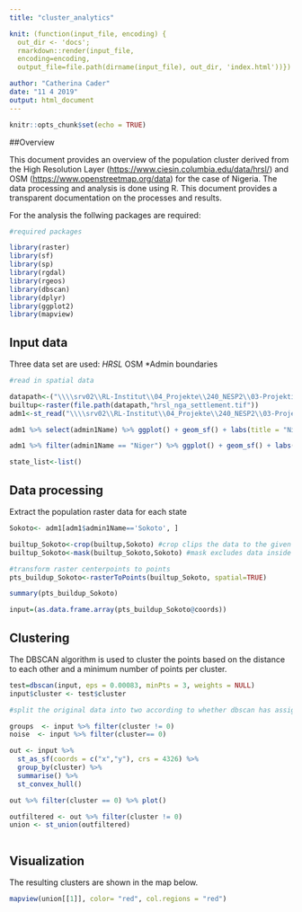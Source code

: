 ```yaml
---
title: "cluster_analytics"

knit: (function(input_file, encoding) {
  out_dir <- 'docs';
  rmarkdown::render(input_file,
  encoding=encoding,
  output_file=file.path(dirname(input_file), out_dir, 'index.html'))})

author: "Catherina Cader"
date: "11 4 2019"
output: html_document
---
```


```r
knitr::opts_chunk$set(echo = TRUE)
```

##Overview 

This document provides an overview of the population cluster derived from the High Resolution Layer (<https://www.ciesin.columbia.edu/data/hrsl/>) and OSM (<https://www.openstreetmap.org/data>) for the case of Nigeria.
The data processing and analysis is done using R. This document provides a transparent documentation on the processes and results.

For the analysis the follwing packages are required:
```r
#required packages

library(raster)
library(sf)
library(sp)
library(rgdal)
library(rgeos)
library(dbscan)
library(dplyr)
library(ggplot2)
library(mapview)

```


## Input data 

Three data set are used:
*HRSL
*OSM
*Admin boundaries

```r

#read in spatial data

datapath<-("\\\\srv02\\RL-Institut\\04_Projekte\\240_NESP2\\03-Projektinhalte\\02_Data\\02_Data_from_online_sources\\05_Population_data\\hrsl_nga_v1")
builtup<-raster(file.path(datapath,"hrsl_nga_settlement.tif"))
adm1<-st_read("\\\\srv02\\RL-Institut\\04_Projekte\\240_NESP2\\03-Projektinhalte\\02_Data\\02_Data_from_online_sources\\04_Administrative_Boundaries\\nga_admbnda_adm1_osgof")

adm1 %>% select(admin1Name) %>% ggplot() + geom_sf() + labs(title = "Nigeria")

adm1 %>% filter(admin1Name == "Niger") %>% ggplot() + geom_sf() + labs(title = "Niger")

state_list<-list()


```


## Data processing

Extract the population raster data for each state

```r
Sokoto<- adm1[adm1$admin1Name=='Sokoto', ]

builtup_Sokoto<-crop(builtup,Sokoto) #crop clips the data to the given extent
builtup_Sokoto<-mask(builtup_Sokoto,Sokoto) #mask excludes data inside the extent but outside the specified shape

#transform raster centerpoints to points
pts_buildup_Sokoto<-rasterToPoints(builtup_Sokoto, spatial=TRUE)

summary(pts_buildup_Sokoto)

input=(as.data.frame.array(pts_buildup_Sokoto@coords))


```

## Clustering

The DBSCAN algorithm is used to cluster the points based on the distance to each other and a minimum number of points per cluster.

```r

test=dbscan(input, eps = 0.00083, minPts = 3, weights = NULL)
input$cluster <- test$cluster

#split the original data into two according to whether dbscan has assigned or cluster or noise.

groups  <- input %>% filter(cluster != 0)
noise  <- input %>% filter(cluster== 0)

out <- input %>% 
  st_as_sf(coords = c("x","y"), crs = 4326) %>%
  group_by(cluster) %>% 
  summarise() %>% 
  st_convex_hull()

out %>% filter(cluster == 0) %>% plot()

outfiltered <- out %>% filter(cluster != 0)
union <- st_union(outfiltered)



```

## Visualization

The resulting clusters are shown in the map below.


```r

mapview(union[[1]], color= "red", col.regions = "red")



```
